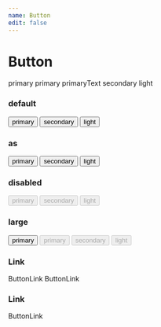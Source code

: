 ```yaml
---
name: Button
edit: false
---
```




# Button

<Playground>
  <ButtonOld.primary>primary</ButtonOld.primary>
  <ButtonOld.primary disabled>primary</ButtonOld.primary>
  <ButtonOld.primaryText>primaryText</ButtonOld.primaryText>
  <ButtonOld.secondary>secondary</ButtonOld.secondary>
  <ButtonOld.light>light</ButtonOld.light>
</Playground>

### default
<Playground>
  <Button variant="primary">primary</Button>
  <Button variant="secondary">secondary</Button>
  <Button variant="light">light</Button>
</Playground>

### as
<Playground>
  <Button variant="primary" as="a">primary</Button>
  <Button variant="secondary" as="a">secondary</Button>
  <Button variant="light" as="a">light</Button>
</Playground>

### disabled
<Playground>
  <Button variant="primary" disabled>primary</Button>
  <Button variant="secondary" disabled>secondary</Button>
  <Button variant="light" disabled>light</Button>
</Playground>

### large
<Playground>
  <Button variant="primary" size="lg">primary</Button>
  <Button variant="primary" disabled size="lg">primary</Button>
  <Button variant="secondary" disabled size="lg">secondary</Button>
  <Button variant="light" disabled size="lg">light</Button>  
</Playground>


### Link
<Playground>
  <ButtonLink>ButtonLink</ButtonLink>
  <ButtonLink bold>ButtonLink</ButtonLink>
</Playground>

### Link
<Playground>
  <ButtonTextLink>ButtonLink</ButtonTextLink>
</Playground>
